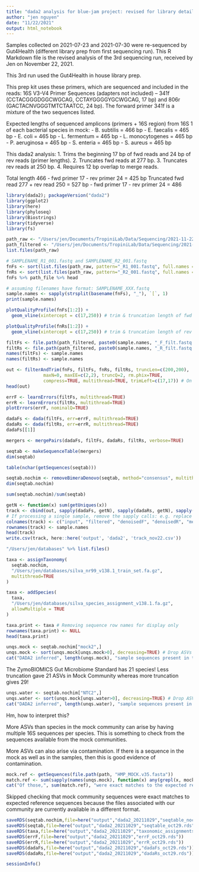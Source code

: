 ```yaml
---
title: "dada2 analysis for blue-jam project: revised for library details"
author: "jen nguyen"
date: "11/22/2021"
output: html_notebook
---
```


Samples collected on 2021-07-23 and 2021-07-30 were re-sequenced by Gut4Health (different library prep from first sequencing run). This R Markdown file is the revised analysis of the 3rd sequencing run, received by Jen on November 22, 2021.

This 3rd run used the Gut4Health in house library prep.

This prep kit uses these primers, which are sequenced and included in the reads:
16S V3-V4 Primer Sequences (adapters not included) – 341f (CCTACGGGDGGCWGCAG, CCTAYGGGGYGCWGCAG, 17 bp) and 806r (GACTACNVGGGTMTCTAATCC, 24 bp). The forward primer 341f is a mixture of the two sequences listed.

Expected lengths of sequenced amplicons (primers + 16S region) from 16S 1 of each bacterial species in mock:
  - B. subtilis = 466 bp
  - E. faecalis = 465 bp
  - E. coli = 465 bp
  - L. fermentum = 465 bp
  - L. monocytogenes = 465 bp
  - P. aeruginosa = 465 bp
  - S. enteria = 465 bp
  - S. aureus = 465 bp


This dada2 analysis:
  1. Trims the beginning 17 bp of fwd reads and 24 bp of rev reads (primer lengths).
  2. Truncates fwd reads at 277 bp.
  3. Truncates rev reads at 250 bp.
  4. Requires 12 bp overlap to merge reads.

Total length 466 - fwd primer 17 - rev primer 24 = 425 bp
Truncated fwd read 277 + rev read 250 = 527 bp - fwd primer 17 - rev primer 24 = 486


```r
library(dada2); packageVersion("dada2")
library(ggplot2)
library(here)
library(phyloseq)
library(Biostrings)
library(tidyverse)
library(fs)
```

```r
path_raw <- "/Users/jen/Documents/TropiniLab/Data/Sequencing/2021-11-22/raw"
path_filtered <- "/Users/jen/Documents/TropiniLab/Data/Sequencing/2021-11-22/filtered"
list.files(path_raw)
```

```r
# SAMPLENAME_R1_001.fastq and SAMPLENAME_R2_001.fastq
fnFs <- sort(list.files(path_raw, pattern="_R1_001.fastq", full.names = TRUE))
fnRs <- sort(list.files(path_raw, pattern="_R2_001.fastq", full.names = TRUE))
fnFs %>% path_file %>% head
```

```r
# assuming filenames have format: SAMPLENAME_XXX.fastq
sample.names <- sapply(strsplit(basename(fnFs), "_"), `[`, 1)
print(sample.names)
```

```r
plotQualityProfile(fnFs[1:2]) +
  geom_vline(xintercept = c(17,250)) # trim & truncation length of fwd reads
```
```r
plotQualityProfile(fnRs[1:2]) +
  geom_vline(xintercept = c(17,250)) # trim & truncation length of rev reads
```

```r
filtFs <- file.path(path_filtered, paste0(sample.names, "_F_filt.fastq.gz"))
filtRs <- file.path(path_filtered, paste0(sample.names, "_R_filt.fastq.gz"))
names(filtFs) <- sample.names
names(filtRs) <- sample.names
```

```r
out <- filterAndTrim(fnFs, filtFs, fnRs, filtRs, truncLen=c(200,200),
              maxN=0, maxEE=c(2,2), truncQ=2, rm.phix=TRUE,
              compress=TRUE, multithread=TRUE, trimLeft=c(17,17)) # On Windows set multithread=FALSE
head(out)
```

```r
errF <- learnErrors(filtFs, multithread=TRUE)
errR <- learnErrors(filtRs, multithread=TRUE)
plotErrors(errF, nominalQ=TRUE)

dadaFs <- dada(filtFs, err=errF, multithread=TRUE)
dadaRs <- dada(filtRs, err=errR, multithread=TRUE)
dadaFs[[1]]
```

```r
mergers <- mergePairs(dadaFs, filtFs, dadaRs, filtRs, verbose=TRUE)
```

```r
seqtab <- makeSequenceTable(mergers)
dim(seqtab)
```


```r
table(nchar(getSequences(seqtab)))
```


```r
seqtab.nochim <- removeBimeraDenovo(seqtab, method="consensus", multithread=TRUE, verbose=TRUE)
dim(seqtab.nochim)
```

```r
sum(seqtab.nochim)/sum(seqtab)
```

```r
getN <- function(x) sum(getUniques(x))
track <- cbind(out, sapply(dadaFs, getN), sapply(dadaRs, getN), sapply(mergers, getN), rowSums(seqtab.nochim))
# If processing a single sample, remove the sapply calls: e.g. replace sapply(dadaFs, getN) with getN(dadaFs)
colnames(track) <- c("input", "filtered", "denoisedF", "denoisedR", "merged", "nonchim")
rownames(track) <- sample.names
head(track)
write.csv(track, here::here('output', 'dada2', 'track_nov22.csv'))
```

```r
"/Users/jen/databases" %>% list.files()
```


```r
taxa <- assignTaxonomy(
  seqtab.nochim, 
  "/Users/jen/databases/silva_nr99_v138.1_train_set.fa.gz",
  multithread=TRUE
)
```

```r
taxa <- addSpecies(
  taxa, 
  "/Users/jen/databases/silva_species_assignment_v138.1.fa.gz",
  allowMultiple = TRUE
)
```

```r
taxa.print <- taxa # Removing sequence row names for display only
rownames(taxa.print) <- NULL
head(taxa.print)
```

```r
unqs.mock <- seqtab.nochim["mock2",]
unqs.mock <- sort(unqs.mock[unqs.mock>0], decreasing=TRUE) # Drop ASVs absent in the Mock
cat("DADA2 inferred", length(unqs.mock), "sample sequences present in the Mock community.\n")
```
The ZymoBIOMICS Gut Microbiome Standard has 21 species!
Less truncation gave 21 ASVs in Mock Community whereas more truncation gives 29!

```r
unqs.water <- seqtab.nochim["NTC2",]
unqs.water <- sort(unqs.mock[unqs.water>0], decreasing=TRUE) # Drop ASVs absent in the Mock
cat("DADA2 inferred", length(unqs.water), "sample sequences present in the water control\n")
```

Hm, how to interpret this?

More ASVs than species in the mock community can arise by having multiple 16S sequences per species. This is something to check from the sequences available from the mock communities.

More ASVs can also arise via contamination. If there is a sequence in the mock as well as in the samples, then this is good evidence of contamination.

```r
mock.ref <- getSequences(file.path(path, "HMP_MOCK.v35.fasta"))
match.ref <- sum(sapply(names(unqs.mock), function(x) any(grepl(x, mock.ref))))
cat("Of those,", sum(match.ref), "were exact matches to the expected reference sequences.\n")
```

Skipped checking that mock community sequences were exact matches to expected reference sequences because the files associated with our community are currently available in a different format.

```r
saveRDS(seqtab.nochim,file=here("output","dada2_20211029","seqtable_nochimeras_oct29.rds"))
saveRDS(seqtab,file=here("output","dada2_20211029","seqtable_oct29.rds"))
saveRDS(taxa,file=here("output","dada2_20211029","taxonomic_assignments_oct29.rds"))
saveRDS(errF,file=here("output","dada2_20211029","errF_oct29.rds"))
saveRDS(errR,file=here("output","dada2_20211029","errR_oct29.rds"))
saveRDS(dadaFs,file=here("output","dada2_20211029","dadaFs_oct29.rds"))
saveRDS(dadaRs,file=here("output","dada2_20211029","dadaRs_oct29.rds"))
```


```r
sessionInfo()
```

